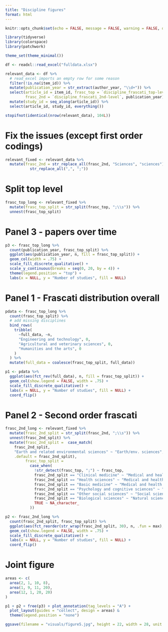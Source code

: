 ```yaml
---
title: "Discipline figures"
format: html
---
```


```r
knitr::opts_chunk$set(echo = FALSE, message = FALSE, warning = FALSE, dpi = 600)
```

```r
library(tidyverse)
library(colorspace)
library(patchwork)

theme_set(theme_minimal())

df <- readxl::read_excel("fulldata.xlsx")

relevant_data <- df %>% 
  # read_excel imports an empty row for some reason
  filter(!is.na(item_id)) %>% 
  mutate(publication_year = str_extract(author_year, "\\d+")) %>% 
  select(article_id = item_id, frasc_top = `discipline_frascati_top-level`,
         frasc_2nd = `discipline_frascati_2nd-level`, publication_year) %>% 
  mutate(study_id = seq_along(article_id)) %>% 
  select(article_id, study_id, everything())

stopifnot(identical(nrow(relevant_data), 104L))
```

# Fix the issues (except first order codings)

```r
relevant_fixed <- relevant_data %>% 
  mutate(frasc_2nd = str_replace_all(frasc_2nd, "Sciences", "sciences") %>% 
           str_replace_all(",", ";"))
```


# Split top level
```r
frasc_top_long <- relevant_fixed %>% 
  mutate(frasc_top_split = str_split(frasc_top, ";\\s")) %>% 
  unnest(frasc_top_split)
```


# Panel 3 - papers over time
```r
p3 <- frasc_top_long %>% 
  count(publication_year, frasc_top_split) %>% 
  ggplot(aes(publication_year, n, fill = frasc_top_split)) +
  geom_col(width = .75) +
  scale_fill_discrete_qualitative() +
  scale_y_continuous(breaks = seq(0, 20, by = 4)) +
  theme(legend.position = "top") +
  labs(x = NULL, y = "Number of studies", fill = NULL)
```

# Panel 1 - Frascati distribution overall
```r
pdata <- frasc_top_long %>% 
  count(frasc_top_split) %>% 
  # add missing disciplines
  bind_rows(
    tribble(
      ~full_data, ~n,
      "Engineering and technology", 0,
      "Agricultural and veterinary sciences", 0,
      "Humanities and the arts", 0
    )
  ) %>% 
  mutate(full_data = coalesce(frasc_top_split, full_data))

p1 <- pdata %>% 
  ggplot(aes(fct_rev(full_data), n, fill = frasc_top_split)) +
  geom_col(show.legend = FALSE, width = .75) +
  scale_fill_discrete_qualitative() +
  labs(x = NULL, y = "Number of studies", fill = NULL) +
  coord_flip()
```

# Panel 2 - Second order frascati
```r
frasc_2nd_long <- relevant_fixed %>% 
  mutate(frasc_2nd_split = str_split(frasc_2nd, ";\\s")) %>% 
  unnest(frasc_2nd_split) %>% 
  mutate(frasc_2nd_split =  case_match(
    frasc_2nd_split,
    "Earth and related environmental sciences" ~ "Earth/env. sciences",
    .default = frasc_2nd_split),
         frasc_top_split = 
           case_when(
             !str_detect(frasc_top, ";") ~ frasc_top,
             frasc_2nd_split == "Clinical medicine" ~ "Medical and health sciences",
             frasc_2nd_split == "Health sciences" ~ "Medical and health sciences",
             frasc_2nd_split == "Basic medicine" ~ "Medical and health sciences",
             frasc_2nd_split == "Psychology and cognitive sciences" ~ "Social sciences",
             frasc_2nd_split == "Other social sciences" ~ "Social sciences",
             frasc_2nd_split == "Biological sciences" ~ "Natural sciences",
             TRUE ~ NA_character_
           ))
```

```r
p2 <- frasc_2nd_long %>% 
  count(frasc_2nd_split, frasc_top_split) %>% 
  ggplot(aes(fct_reorder(str_wrap(frasc_2nd_split, 30), n, .fun = max), n, fill = frasc_top_split)) +
  geom_col(show.legend = FALSE, width = .75) +
  scale_fill_discrete_qualitative() +
  labs(x = NULL, y = "Number of studies", fill = NULL) +
  coord_flip()
```

# Joint figure
```r
areas <- c(
  area(2, 1, 10, 8),
  area(1, 9, 11, 20),
  area(12, 1, 20, 20)
)

p1 + p2 + free(p3) + plot_annotation(tag_levels = "A") +
  plot_layout(guides = "collect", design = areas) & 
  theme(legend.position = "none")

ggsave(filename = "visuals/figure5.jpg", height = 22, width = 28, unit = "cm")
```

